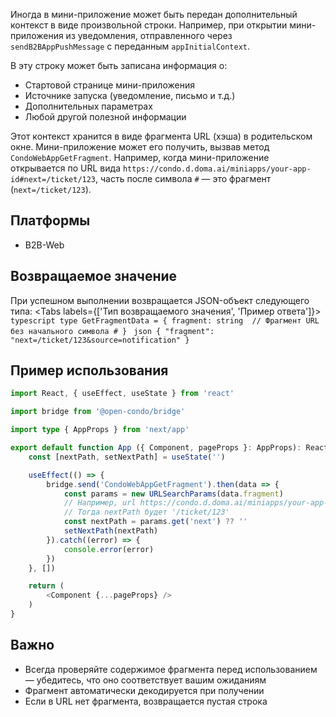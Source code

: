 Иногда в мини-приложение может быть передан дополнительный контекст в виде произвольной строки. 
Например, при открытии мини-приложения из уведомления, отправленного через `sendB2BAppPushMessage` с переданным `appInitialContext`.

В эту строку может быть записана информация о:
- Стартовой странице мини-приложения
- Источнике запуска (уведомление, письмо и т.д.)
- Дополнительных параметрах
- Любой другой полезной информации

Этот контекст хранится в виде фрагмента URL (хэша) в родительском окне. Мини-приложение может его получить, вызвав метод `CondoWebAppGetFragment`.
Например, когда мини-приложение открывается по URL вида `https://condo.d.doma.ai/miniapps/your-app-id#next=/ticket/123`, часть после символа `#` — это фрагмент (`next=/ticket/123`).

## Платформы

- B2B-Web

## Возвращаемое значение

При успешном выполнении возвращается JSON-объект следующего типа:
<Tabs labels={['Тип возвращаемого значения', 'Пример ответа']}>
    ```typescript
    type GetFragmentData = {
        fragment: string  // Фрагмент URL без начального символа #
    }
    ```
    ```json
    {
      "fragment": "next=/ticket/123&source=notification"
    }
    ```
</Tabs>

## Пример использования

```typescript jsx
import React, { useEffect, useState } from 'react'

import bridge from '@open-condo/bridge'

import type { AppProps } from 'next/app'

export default function App ({ Component, pageProps }: AppProps): React.ReactNode {
    const [nextPath, setNextPath] = useState('')

    useEffect(() => {
        bridge.send('CondoWebAppGetFragment').then(data => {
            const params = new URLSearchParams(data.fragment)
            // Например, url https://condo.d.doma.ai/miniapps/your-app-id#next=/ticket/123. 
            // Тогда nextPath будет '/ticket/123'
            const nextPath = params.get('next') ?? ''
            setNextPath(nextPath)
        }).catch((error) => {
            console.error(error)
        })
    }, [])

    return (
        <Component {...pageProps} />
    )
}
```

## Важно

- Всегда проверяйте содержимое фрагмента перед использованием — убедитесь, что оно соответствует вашим ожиданиям
- Фрагмент автоматически декодируется при получении
- Если в URL нет фрагмента, возвращается пустая строка
